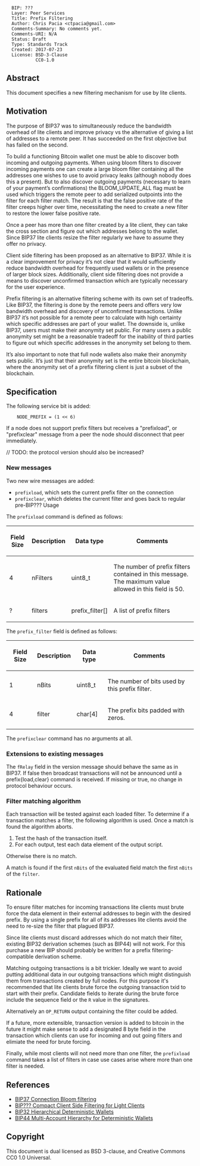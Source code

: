 <pre>
  BIP: ???
  Layer: Peer Services
  Title: Prefix Filtering
  Author: Chris Pacia <ctpacia@gmail.com>
  Comments-Summary: No comments yet.
  Comments-URI: N/A
  Status: Draft
  Type: Standards Track
  Created: 2017-07-23
  License: BSD-3-Clause
           CC0-1.0
</pre>

==Abstract==

This document specifies a new filtering mechanism for use by lite clients. 

==Motivation==

The purpose of BIP37 was to simultaneously reduce the bandwidth overhead of lite clients and improve privacy vs the alternative of giving a list of addresses to a remote peer. It has succeeded on the first objective but has failed on the second. 

To build a functioning Bitcoin wallet one must be able to discover both incoming and outgoing payments. When using bloom filters to discover incoming payments one can create a large bloom filter containing all the addresses one wishes to use to avoid privacy leaks (although nobody does this a present). But to also discover outgoing payments (necessary to learn of your payment’s confirmations) the BLOOM_UPDATE_ALL flag must be used which triggers the remote peer to add serialized outpoints into the filter for each filter match. The result is that the false positive rate of the filter creeps higher over time, necessitating the need to create a new filter to restore the lower false positive rate. 

Once a peer has more than one filter created by a lite client, they can take the cross section and figure out which addresses belong to the wallet. Since BIP37 lite clients resize the filter regularly we have to assume they offer no privacy. 

Client side filtering has been proposed as an alternative to BIP37. While it is a clear improvement for privacy it’s not clear that it would sufficiently reduce bandwidth overhead for frequently used wallets or in the presence of larger block sizes. Additionally, client side filtering does not provide a means to discover unconfirmed transaction which are typically necessary for the user experience. 

Prefix filtering is an alternative filtering scheme with its own set of tradeoffs. Like BIP37, the filtering is done by the remote peers and offers very low bandwidth overhead and discovery of unconfirmed transactions. Unlike BIP37 it’s not possible for a remote peer to calculate with high certainty which specific addresses are part of your wallet. The downside is, unlike BIP37, users must make their anonymity set public. For many users a public anonymity set might be a reasonable tradeoff for the inability of third parties to figure out which specific addresses in the anonymity set belong to them. 

It’s also important to note that full node wallets also make their anonymity sets public. It’s just that their anonymity set is the entire bitcoin blockchain, where the anonymity set of a prefix filtering client is just a subset of the blockchain. 


==Specification==

The following service bit is added:
<pre>
    NODE_PREFIX = (1 << 6)
</pre>

If a node does not support prefix filters but receives a "prefixload", or "prefixclear" message from a peer the node should disconnect that peer immediately. 

// TODO: the protocol version should also be increased?

===New messages===

Two new wire messages are added:

* <code>prefixload</code>, which sets the current prefix filter on the connection
* <code>prefixclear</code>, which deletes the current filter and goes back to regular pre-BIP??? Usage

The <code>prefixload</code> command is defined as follows:

{|class="wikitable"
! Field Size !! Description !! Data type !! Comments
|-
| 4 || nFilters || uint8_t|| The number of prefix filters contained in this message. The maximum value allowed in this field is 50.
|-
| ? || filters || prefix_filter[]|| A list of prefix filters
|}

The <code>prefix_filter</code> field is defined as follows:
{|class="wikitable"
! Field Size !! Description !! Data type !! Comments
|-
| 1 || nBits || uint8_t|| The number of bits used by this prefix filter.
|-
| 4 || filter || char[4]|| The prefix bits padded with zeros.
|}

The <code>prefixclear</code> command has no arguments at all.

===Extensions to existing messages===

The <code>fRelay</code> field in the version message should behave the same as in BIP37. If false then broadcast transactions will not be announced until a prefix{load,clear} command is received. If missing or true, no change in protocol behaviour occurs.

===Filter matching algorithm===

Each transaction will be tested against each loaded filter. To determine if a transaction matches a filter, the following algorithm is used. Once a match is found the algorithm aborts.

# Test the hash of the transaction itself.
# For each output, test each data element of the output script.
Otherwise there is no match.

A match is found if the first <code>nBits</code> of the evaluated field match the first <code>nBits</code> of the <code>filter</code>.

==Rationale==

To ensure filter matches for incoming transactions lite clients must brute force the data element in their external addresses to begin with the desired prefix. By using a single prefix for all of its addresses lite
clients avoid the need to  re-size the filter that plagued BIP37. 

Since lite clients must discard addresses which do not match their filter, existing BIP32 derivation schemes (such as BIP44) will not work. For this purchase a new BIP should probably be written for a prefix filtering-compatible
derivation scheme. 

Matching outgoing transactions is a bit trickier. Ideally we want to avoid putting additional data in our outgoing transactions which might distinguish them from transactions created by full nodes. 
For this purpose it's recommended that lite clients brute force the outgoing transaction txid to start with their prefix. Candidate fields to iterate during the brute force include the 
sequence field or the <code>R</code> value in the signatures. 

Alternatively an <code>OP_RETURN</code> output containing the filter could be added.

If a future, more extensible, transaction version is added to bitcoin in the future it might make sense to add a designated 8 byte field in the transaction which clients can use for incoming and out going filters and elimiate the need for brute forcing.

Finally, while most clients will not need more than one filter, the <code>prefixload</code> command takes a list of filters in case use cases arise where more than one filter is needed.

==References==

*[[bip-0037.mediawiki|BIP37 Connection Bloom filtering]]
*[[https://github.com/Roasbeef/bips/blob/master/gcs_light_client.mediawiki|BIP??? Compact Client Side Filtering for Light Clients]]
*[[bip-0032.mediawiki|BIP32 Hierarchical Deterministic Wallets]]
*[[bip-0044.mediawiki|BIP44 Multi-Account Hierarchy for Deterministic Wallets]]

==Copyright==

This document is dual licensed as BSD 3-clause, and Creative Commons CC0 1.0 Universal.
